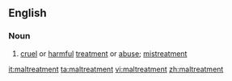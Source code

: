 ==English==

===Noun===
{{en-noun|-}}

# [[cruel]] or [[harmful]] [[treatment]] or [[abuse]]; [[mistreatment]]

[[it:maltreatment]]
[[ta:maltreatment]]
[[vi:maltreatment]]
[[zh:maltreatment]]